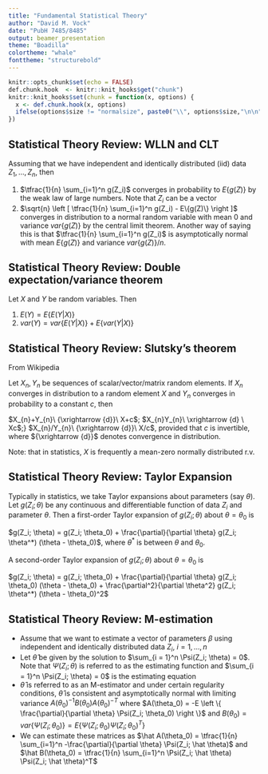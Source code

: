 ```yaml
---
title: "Fundamental Statistical Theory"
author: "David M. Vock"
date: "PubH 7485/8485"
output: beamer_presentation
theme: "Boadilla"
colortheme: "whale"
fonttheme: "structurebold"
---
```


```r
knitr::opts_chunk$set(echo = FALSE)
def.chunk.hook  <- knitr::knit_hooks$get("chunk")
knitr::knit_hooks$set(chunk = function(x, options) {
  x <- def.chunk.hook(x, options)
  ifelse(options$size != "normalsize", paste0("\\", options$size,"\n\n", x, "\n\n \\normalsize"), x)
})
```


## Statistical Theory Review: WLLN and CLT
Assuming that we have independent and identically distributed (iid) data $Z_1, \ldots, Z_n$, then 

1) $\tfrac{1}{n} \sum_{i=1}^n g(Z_i)$ converges in probability to $E\{g(Z)\}$ by the weak law of large numbers. Note that $Z_i$ can be a vector
2) $\sqrt{n} \left [ \tfrac{1}{n} \sum_{i=1}^n g(Z_i) - E\{g(Z)\} \right ]$ converges in distribution to a normal random variable with mean 0 and variance $var \{ g(Z) \}$ by the central limit theorem. Another way of saying this is that $\tfrac{1}{n} \sum_{i=1}^n g(Z_i)$ is asymptotically normal with mean $E\{g(Z) \}$ and variance $var \{ g(Z) \} /n$.

## Statistical Theory Review: Double expectation/variance theorem

Let $X$ and $Y$ be random variables. Then 

1) $E(Y) = E\{E(Y|X) \}$
2) $var(Y) = var\{ E(Y|X) \} + E\{ var(Y|X) \}$

## Statistical Theory Review: Slutsky's theorem
From Wikipedia

Let $X_{n},Y_{n}$ be sequences of scalar/vector/matrix random elements. If $X_{n}$ converges in distribution to a random element $X$ and $Y_{n}$ converges in probability to a constant $c$, then

$X_{n}+Y_{n}\ {\xrightarrow {d}}\ X+c$;
$X_{n}Y_{n}\ \xrightarrow {d} \ Xc$;}
$X_{n}/Y_{n}\ {\xrightarrow {d}}\ X/c$,   provided that $c$ is invertible,
where ${\xrightarrow {d}}$ denotes convergence in distribution.

Note: that in statistics, $X$ is frequently a mean-zero normally distributed r.v.


## Statistical Theory Review: Taylor Expansion

Typically in statistics, we take Taylor expansions about parameters (say $\theta$). Let $g(Z_i; \theta)$ be any continuous and differentiable function of data $Z_i$ and parameter $\theta$. Then a first-order Taylor expansion of $g(Z_i; \theta)$ about $\theta = \theta_0$  is


$g(Z_i; \theta) = g(Z_i; \theta_0) + \frac{\partial}{\partial \theta} g(Z_i; \theta^*) (\theta - \theta_0)$,
where $\theta^*$ is between $\theta$ and $\theta_0$.

A second-order Taylor expansion of $g(Z_i; \theta)$ about $\theta = \theta_0$  is

$g(Z_i; \theta) = g(Z_i; \theta_0) + \frac{\partial}{\partial \theta} g(Z_i; \theta_0) (\theta - \theta_0) + \frac{\partial^2}{\partial \theta^2} g(Z_i; \theta^*) (\theta - \theta_0)^2$

## Statistical Theory Review: M-estimation

- Assume that we want to estimate a vector of parameters $\beta$ using independent and identically distributed data $Z_i$, $i = 1, \ldots, n$
- Let $\hat {\theta}$ be given by the solution to $\sum_{i = 1}^n \Psi(Z_i; \theta) = 0$. Note that $\Psi(Z_i; \theta)$ is referred to as the estimating function and $\sum_{i = 1}^n \Psi(Z_i; \theta) = 0$ is the estimating equation
- $\hat {\theta}$ is referred to as an M-estimator and under certain regularity conditions, $\hat {\theta}$ is consistent and asymptotically normal with limiting variance $A(\theta_0)^{-1} B(\theta_0) A(\theta_0)^{-T}$ where $A(\theta_0) = -E \left \{ \frac{\partial}{\partial \theta}  \Psi(Z_i; \theta_0) \right \}$ and $B(\theta_0) = var\{\Psi(Z_i; \theta_0)\} = E \left \{ \Psi(Z_i; \theta_0) \Psi(Z_i; \theta_0)^T \right\}$
- We can estimate these matrices as $\hat A(\theta_0) = \tfrac{1}{n} \sum_{i=1}^n -\frac{\partial}{\partial \theta}  \Psi(Z_i; \hat \theta)$ and  $\hat B(\theta_0) = \tfrac{1}{n} \sum_{i=1}^n \Psi(Z_i; \hat \theta) \Psi(Z_i; \hat \theta)^T$


